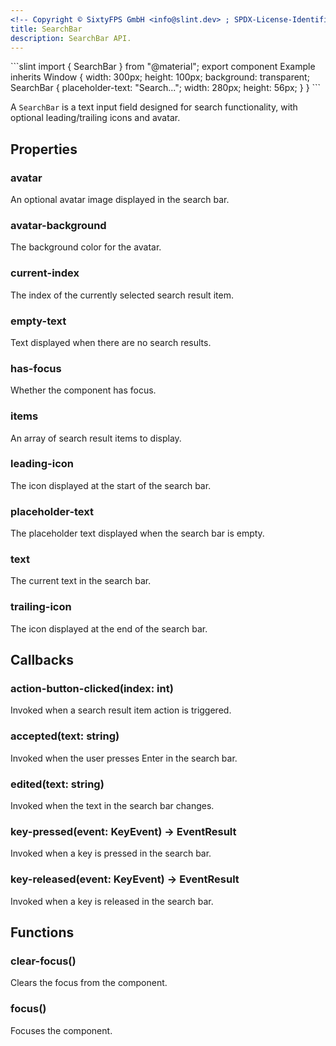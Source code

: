 ```yaml
---
<!-- Copyright © SixtyFPS GmbH <info@slint.dev> ; SPDX-License-Identifier: MIT -->
title: SearchBar
description: SearchBar API.
---
```



<CodeSnippetMD imagePath="/src/assets/generated/searchbar.png" scale="3" imageWidth="300" imageHeight="200" imageAlt="">
```slint
import { SearchBar } from "@material";
export component Example inherits Window {
    width: 300px;
    height: 100px;
    background: transparent;
    SearchBar {
        placeholder-text: "Search...";
        width: 280px;
        height: 56px;
    }
}
```
</CodeSnippetMD>

A `SearchBar` is a text input field designed for search functionality, with optional leading/trailing icons and avatar.

## Properties

### avatar
<SlintProperty propName="avatar-icon" typeName="image">
An optional avatar image displayed in the search bar.
</SlintProperty>

### avatar-background
<SlintProperty propName="avatar-background" typeName="color" defaultValue="#00000000">
The background color for the avatar.
</SlintProperty>

### current-index
<SlintProperty propName="current-index" typeName="int" propertyVisibility="in-out">
The index of the currently selected search result item.
</SlintProperty>

### empty-text
<SlintProperty propName="empty-text" typeName="string">
Text displayed when there are no search results.
</SlintProperty>

### has-focus
<SlintProperty propName="has-focus" typeName="bool">
Whether the component has focus.
</SlintProperty>

### items
<SlintProperty propName="items" typeName="[struct]" structName="ListItem">
An array of search result items to display.
</SlintProperty>

### leading-icon
<SlintProperty propName="leading-icon" typeName="image">
The icon displayed at the start of the search bar.
</SlintProperty>

### placeholder-text
<SlintProperty propName="placeholder-text" typeName="string">
The placeholder text displayed when the search bar is empty.
</SlintProperty>

### text
<SlintProperty propName="text" typeName="string" propertyVisibility="in-out">
The current text in the search bar.
</SlintProperty>

### trailing-icon
<SlintProperty propName="trailing-icon" typeName="image">
The icon displayed at the end of the search bar.
</SlintProperty>

## Callbacks


### action-button-clicked(index: int)
Invoked when a search result item action is triggered.

### accepted(text: string)
Invoked when the user presses Enter in the search bar.

### edited(text: string)
Invoked when the text in the search bar changes.

### key-pressed(event: KeyEvent) -> EventResult
Invoked when a key is pressed in the search bar.

### key-released(event: KeyEvent) -> EventResult
Invoked when a key is released in the search bar.

## Functions

### clear-focus()
Clears the focus from the component.

### focus()
Focuses the component.